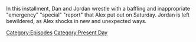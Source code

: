 {{DEFAULTSORT:
    #_EPISODE_0858:October 7, 2023
}}{{Episode
    | title           = October 7, 2023
    | caption         = Listen to this episode on [https://knowledgefight.libsyn.com/858-october-7-2023 Libsyn] [https://open.spotify.com/episode/6KpmDa7jv32AlJb0U9Zg6e Spotify], Read the [[Transcript/858: October 7, 2023|Unofficial Transcript]]
    | episodeNumber   = 858
    | length          = 01:50:46
    | airDate         = October 11, 2023
    | coverageDate    = October 7, 2023
    | episodeType     = [[:Category:Present Day|Present Day]]
    | appearance      = [[Kent Heckenlively]]
    | previousEpisode = [[857: Live In London (Night 2)]]
    | nextEpisode     = [[859: January 20, 2010]]
}}

{{Stub}}

In this installment, Dan and Jordan wrestle with a baffling and inappropriate "emergency" "special" "report" that Alex put out on Saturday.  Jordan is left bewildered, as Alex shocks in new and unexpected ways.

[[Category:Episodes]]
[[Category:Present Day]]
